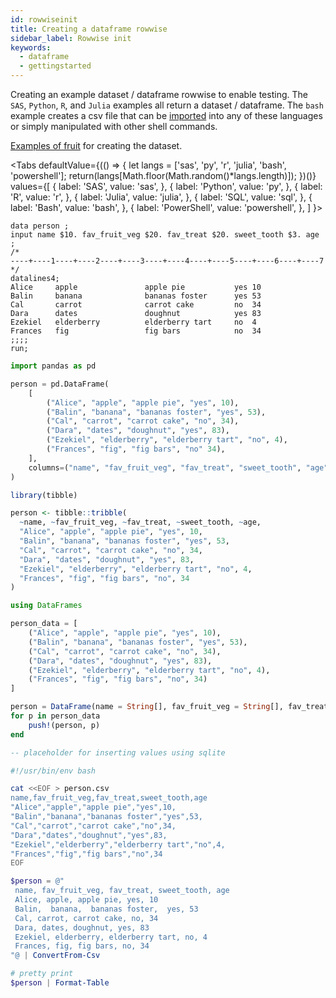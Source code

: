 ```yaml
---
id: rowwiseinit
title: Creating a dataframe rowwise
sidebar_label: Rowwise init
keywords:
  - dataframe
  - gettingstarted
---
```


Creating an example dataset / dataframe rowwise to enable testing.  The `SAS`, `Python`, `R`, and `Julia` examples all return a dataset / dataframe.  The `bash` example creates a csv file that can be [imported](../io/readcsv) into any of these languages or simply manipulated with other shell commands.

[Examples of fruit](https://en.wikibooks.org/wiki/Wikijunior:Fruit_Alphabet/Complete) for creating the dataset.


<Tabs
  defaultValue={(() => {
    let langs = ['sas', 'py', 'r', 'julia', 'bash', 'powershell'];
    return(langs[Math.floor(Math.random()*langs.length)]);
  })()}
  values={[
    { label: 'SAS', value: 'sas', },
    { label: 'Python', value: 'py', },
    { label: 'R', value: 'r', },
    { label: 'Julia', value: 'julia', },
    { label: 'SQL', value: 'sql', },
    { label: 'Bash', value: 'bash', },
    { label: 'PowerShell', value: 'powershell', },
  ]
}>
<TabItem value="sas">

```sas
data person ;
input name $10. fav_fruit_veg $20. fav_treat $20. sweet_tooth $3. age ;
/*
----+----1----+----2----+----3----+----4----+----5----+----6----+----7
*/
datalines4;
Alice     apple               apple pie           yes 10
Balin     banana              bananas foster      yes 53
Cal       carrot              carrot cake         no  34
Dara      dates               doughnut            yes 83
Ezekiel   elderberry          elderberry tart     no  4
Frances   fig                 fig bars            no  34
;;;;
run;
```

</TabItem>
<TabItem value="py">

```py
import pandas as pd

person = pd.DataFrame(
    [
        ("Alice", "apple", "apple pie", "yes", 10),
        ("Balin", "banana", "bananas foster", "yes", 53),
        ("Cal", "carrot", "carrot cake", "no", 34),
        ("Dara", "dates", "doughnut", "yes", 83),
        ("Ezekiel", "elderberry", "elderberry tart", "no", 4),
        ("Frances", "fig", "fig bars", "no" 34),
    ],
    columns=("name", "fav_fruit_veg", "fav_treat", "sweet_tooth", "age"),
)
```

</TabItem>
<TabItem value="r">

```r
library(tibble)

person <- tibble::tribble(
  ~name, ~fav_fruit_veg, ~fav_treat, ~sweet_tooth, ~age,
  "Alice", "apple", "apple pie", "yes", 10,
  "Balin", "banana", "bananas foster", "yes", 53,
  "Cal", "carrot", "carrot cake", "no", 34,
  "Dara", "dates", "doughnut", "yes", 83,
  "Ezekiel", "elderberry", "elderberry tart", "no", 4,
  "Frances", "fig", "fig bars", "no", 34
)
```

</TabItem>
<TabItem value="julia">

```julia
using DataFrames

person_data = [
    ("Alice", "apple", "apple pie", "yes", 10),
    ("Balin", "banana", "bananas foster", "yes", 53),
    ("Cal", "carrot", "carrot cake", "no", 34),
    ("Dara", "dates", "doughnut", "yes", 83),
    ("Ezekiel", "elderberry", "elderberry tart", "no", 4),
    ("Frances", "fig", "fig bars", "no", 34)
]

person = DataFrame(name = String[], fav_fruit_veg = String[], fav_treat = String[], sweet_tooth = String[], age = Int[])
for p in person_data
    push!(person, p)
end
```

</TabItem>

<TabItem value="sql">

```sql
-- placeholder for inserting values using sqlite
```

</TabItem>

<TabItem value="bash">

```bash
#!/usr/bin/env bash

cat <<EOF > person.csv
name,fav_fruit_veg,fav_treat,sweet_tooth,age
"Alice","apple","apple pie","yes",10,
"Balin","banana","bananas foster","yes",53,
"Cal","carrot","carrot cake","no",34,
"Dara","dates","doughnut","yes",83,
"Ezekiel","elderberry","elderberry tart","no",4,
"Frances","fig","fig bars","no",34
EOF
```

</TabItem>

<TabItem value="powershell">

```powershell
$person = @"
 name, fav_fruit_veg, fav_treat, sweet_tooth, age
 Alice, apple, apple pie, yes, 10
 Balin,  banana,  bananas foster,  yes, 53
 Cal, carrot, carrot cake, no, 34
 Dara, dates, doughnut, yes, 83
 Ezekiel, elderberry, elderberry tart, no, 4
 Frances, fig, fig bars, no, 34
"@ | ConvertFrom-Csv

# pretty print
$person | Format-Table
```

</TabItem>
</Tabs>
